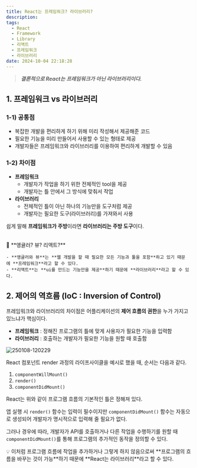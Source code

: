 ```yaml
---
title: React는 프레임워크? 라이브러리?
description:
tags:
  - React
  - Framework
  - Library
  - 리액트
  - 프레임워크
  - 라이브러리
date: 2024-10-04 22:18:28
---
```


> **_결론적으로 React는 프레임워크가 아닌 라이브러리이다._**

## 1. 프레임워크 vs 라이브러리

### 1-1) 공통점

- 복잡한 개발을 편리하게 하기 위해 미리 작성해서 제공해준 코드
- 필요한 기능을 미리 만들어서 사용할 수 있는 형태로 제공
- 개발자들은 프레임워크와 라이브러리를 이용하여 편리하게 개발할 수 있음

### 1-2) 차이점

- **프레임워크**
  - 개발자가 작업을 하기 위한 전체적인 tool을 제공
  - 개발자는 틀 안에서 그 방식에 맞춰서 작업
- **라이브러리**
  - 전체적인 틀이 아닌 하나의 기능만을 도구처럼 제공
  - 개발자는 필요한 도구(라이브러리)를 가져와서 사용

쉽게 말해 **프레임워크가 주방**이라면 **라이브러리는 주방 도구**이다.

<br />

<aside>
    🤔 **앵귤러? 뷰? 리액트?**

    - **앵귤러와 뷰**는 **웹 개발을 할 때 필요한 모든 기능과 툴을 포함**하고 있기 때문에 **프레임워크**라고 할 수 있다.
    - **리액트**는 **ui를 만드는 기능만을 제공**하기 때문에 **라이브러리**라고 할 수 있다.

</aside>

## 2. 제어의 역흐름 (IoC : Inversion of Control)

프레임워크와 라이브러리의 차이점은 어플리케이션의 **제어 흐름의 권한**을 누가 가지고 있느냐가 핵심이다.

- **프레임워크** : 정해진 프로그램의 틀에 맞게 사용자가 필요한 기능을 입력함
- **라이브러리** : 호출하는 개발자가 필요한 기능을 원할 때 호출함

![250108-120229](/mdx/react-is-library/250108-120229.png)

React 컴포넌트 render 과정의 라이프사이클을 예시로 했을 때, 순서는 다음과 같다.

1. `componentWillMount()`
2. `render()`
3. `componentDidMount()`

React는 위와 같이 프로그램 흐름의 기본적인 틀은 정해져 있다.

앱 실행 시 `render()` 함수는 입력이 필수이지만 `componentDidMount()` 함수는 자동으로 생성되어 개발자가 명시적으로 입력해 줄 필요가 없다.

그러나 경우에 따라, 개발자가 API를 호출하거나 다른 작업을 수행하기를 원할 때 `componentDidMount()`를 통해 프로그램의 추가적인 동작을 정의할 수 있다.

<aside>
💡 이처럼 프로그램 흐름에 작업을 추가하거나 그렇게 하지 않음으로써 **프로그램의 흐름을 바꾸는 것이 가능**하기 때문에 **React는 라이브러리**라고 할 수 있다.

</aside>
